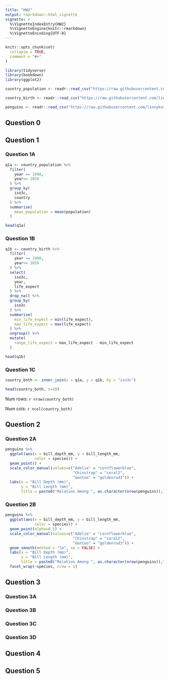 ```yaml
---
title: "HW2"
output: rmarkdown::html_vignette
vignette: >
  %\VignetteIndexEntry{HW2}
  %\VignetteEngine{knitr::rmarkdown}
  %\VignetteEncoding{UTF-8}
---
```


```r
knitr::opts_chunk$set(
  collapse = TRUE,
  comment = "#>"
)
```

```r
library(tidyverse)
library(bookdown)
library(ggplot2)
```

```r
country_population <- readr::read_csv("https://raw.githubusercontent.com/linnykos/561_s2024_public/main/HW2_files/country_population.csv")

country_birth <- readr::read_csv("https://raw.githubusercontent.com/linnykos/561_s2024_public/main/HW2_files/country_birth.csv")

penguins <- readr::read_csv("https://raw.githubusercontent.com/linnykos/561_s2024_public/main/HW2_files/palmerpenguins.csv")
```

## Question 0

## Question 1 

### Question 1A

```r
q1a <- country_population %>% 
  filter(
    year >= 1990, 
    year<= 2010
  ) %>%
  group_by(
    iso3c,
    country
  ) %>%
  summarise(
    mean_population = mean(population)
  )

head(q1a)
```

### Question 1B

```r
q1b <- country_birth %>% 
  filter(
    year >= 1990, 
    year<= 2010
  ) %>%
  select(
    iso3c, 
    year, 
    life_expect
  ) %>% 
  drop_na() %>%
  group_by(
    iso3c
  ) %>%
  summarise(
    min_life_expect = min(life_expect), 
    max_life_expect = max(life_expect)
  ) %>% 
  ungroup() %>%
  mutate(
    range_life_expect = max_life_expect - min_life_expect
  )

head(q1b)
```

### Question 1C

```r
country_both <- inner_join(x = q1a, y = q1b, by = "iso3c")

head(country_both, n=10)
```

Num rows: `r nrow(country_both)` 

Num cols: `r ncol(country_both)` 

## Question 2

### Question 2A

```r
penguins %>%
  ggplot(aes(x = bill_depth_mm, y = bill_length_mm, 
             color = species)) +
  geom_point() +
  scale_color_manual(values=c("Adelie" = "cornflowerblue",
                              "Chinstrap" = "coral2",
                              "Gentoo" = "goldenrod3")) +
  labs(x = "Bill Depth (mm)", 
       y = "Bill Length (mm)", 
       title = paste0("Relation Among ", as.character(nrow(penguins))," Penguins"))
```

### Question 2B

```r
penguins %>%
  ggplot(aes(x = bill_depth_mm, y = bill_length_mm, 
             color = species)) +
  geom_point(alpha=0.5) +
  scale_color_manual(values=c("Adelie" = "cornflowerblue",
                              "Chinstrap" = "coral2",
                              "Gentoo" = "goldenrod3")) +
  geom_smooth(method = "lm", se = FALSE) + 
  labs(x = "Bill Depth (mm)", 
       y = "Bill Length (mm)", 
       title = paste0("Relation Among ", as.character(nrow(penguins))," Penguins")) +
  facet_wrap(~species, nrow = 1)
```

## Question 3

### Question 3A

### Question 3B

### Question 3C

### Question 3D

## Question 4

## Question 5
